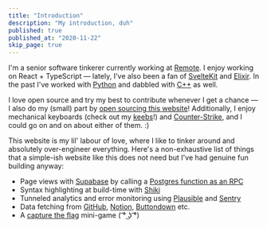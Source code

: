```yaml
---
title: "Introduction"
description: "My introduction, duh"
published: true
published_at: "2020-11-22"
skip_page: true
---
```


I'm a senior software tinkerer currently working at [Remote](https://remote.com). I enjoy working on React + TypeScript — lately, I've also been a fan of [SvelteKit](https://kit.svelte.dev) and [Elixir](https://elixir-lang.org). In the past I've worked with [Python](https://github.com/sreetamdas/streak-saviour) and dabbled with [C++](https://github.com/sreetamdas/2048) as well.

I love open source and try my best to contribute whenever I get a chance — I also do my (small) part by [open sourcing this website](https://github.com/sreetamdas/sreetamdas.com)! Additionally, I enjoy mechanical keyboards (check out my [keebs](/keebs)!) and [Counter-Strike][cs], and I could go on and on about either of them. :)

This website is my lil' labour of love, where I like to tinker around and absolutely over-engineer everything. Here's a non-exhaustive list of things that a simple-ish website like this does not need but I've had genuine fun building anyway:

- Page views with [Supabase][supabase] by calling a [Postgres function as an RPC](https://supabase.com/docs/reference/javascript/rpc)
- Syntax highlighting at build-time with [Shiki][shiki]
- Tunneled analytics and error monitoring using [Plausible][plausible] and [Sentry][sentry]
- Data fetching from [GitHub][github], [Notion][notion], [Buttondown][buttondown] etc.
- A [capture the flag](<https://en.wikipedia.org/wiki/Capture_the_flag_(cybersecurity)>) mini-game ( ͡° ͜ʖ ͡°)

[cs]: https://www.counter-strike.net
[supabase]: https://supabase.com
[shiki]: https://shiki.matsu.io
[plausible]: https://plausible.io
[sentry]: https://sentry.io
[github]: https://github.com
[notion]: https://developers.notion.com
[buttondown]: https://buttondown.email
